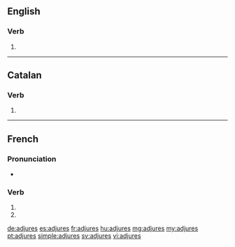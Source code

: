 {{also|adjurés}}
==English==

===Verb===
{{head|en|verb form}}

# {{en-third-person singular of|adjure}}

----

==Catalan==

===Verb===
{{head|ca|verb form}}

# {{ca-verb form of|p=2|n=sg|t=pres|m=ind|adjurar}}

----

==French==

===Pronunciation===
* {{homophones|lang=fr|adjure|adjurent}}

===Verb===
{{fr-verb-form}}

# {{inflection of|adjurer||2|s|pres|indc|lang=fr}}
# {{inflection of|adjurer||2|s|pres|subj|lang=fr}}

[[de:adjures]]
[[es:adjures]]
[[fr:adjures]]
[[hu:adjures]]
[[mg:adjures]]
[[my:adjures]]
[[pt:adjures]]
[[simple:adjures]]
[[sv:adjures]]
[[vi:adjures]]